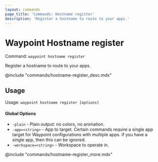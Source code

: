 ```yaml
---
layout: commands
page_title: 'Commands: Hostname register'
description: 'Register a hostname to route to your apps.'
---
```


# Waypoint Hostname register

Command: `waypoint hostname register`

Register a hostname to route to your apps.

@include "commands/hostname-register_desc.mdx"

## Usage

Usage: `waypoint hostname register [options]`

#### Global Options

- `-plain` - Plain output: no colors, no animation.
- `-app=<string>` - App to target. Certain commands require a single app target for Waypoint configurations with multiple apps. If you have a single app, then this can be ignored.
- `-workspace=<string>` - Workspace to operate in.

@include "commands/hostname-register_more.mdx"
